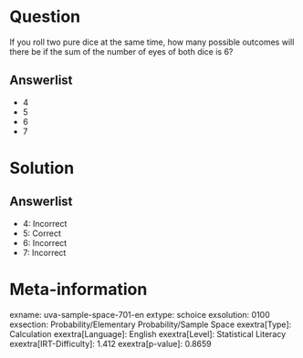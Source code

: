 Question
========

If you roll two pure dice at the same time, how many possible outcomes will there be if the sum of the number of eyes of both dice is 6?

Answerlist
----------

* 4
* 5
* 6
* 7

Solution
========

Answerlist
----------

* 4: Incorrect
* 5: Correct
* 6: Incorrect
* 7: Incorrect

Meta-information
================
exname: uva-sample-space-701-en
extype: schoice
exsolution: 0100
exsection: Probability/Elementary Probability/Sample Space
exextra[Type]: Calculation
exextra[Language]: English
exextra[Level]: Statistical Literacy
exextra[IRT-Difficulty]: 1.412
exextra[p-value]: 0.8659
